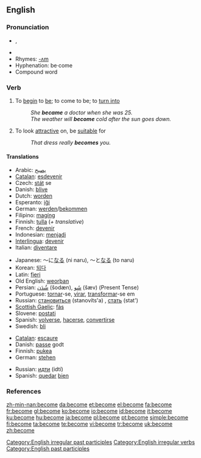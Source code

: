 ==English==

{{rank|body|point|letter|347|become|became|second|United}}

===Pronunciation===
*{{IPA|/bə'kʌm, bɪˈkʌm/}}, {{SAMPA|/b@"kVm, bI"kVm/}}
*{{audio|en-us-become.ogg|Audio (US)}}
*Rhymes: [[Rhymes:English:-ʌm|-ʌm]]
*Hyphenation: be·come
*Compound word

===Verb===
{{en-verb|becomes|becoming|became|become}}

# To [[begin]] to [[be]]; to come to be; to [[turn into]]
#:''She '''became''' a doctor when she was 25.''
#:''The weather will '''become''' cold after the sun goes down.''
# To look [[attractive]] on, be [[suitable]] for
#: ''That dress really '''becomes''' you.''

====Translations====
{{trans-top|begin to be}}
* Arabic: [[يصبح]]
* [[Catalan]]: [[esdevenir]]
* Czech: [[stát]] se
* Danish: [[blive]]
* Dutch: [[worden]]
* Esperanto: [[iĝi]]
* German: [[werden]]/[[bekommen]]
* Filipino: [[magíng]]
* Finnish: [[tulla]] (''+ translative'')
* French: [[devenir]]
* Indonesian: [[jadi|menjadi]]
* [[Interlingua]]: [[devenir]]
* Italian: [[diventare]]
{{trans-mid}}
* Japanese: ～に[[なる]] (ni naru), ～と[[なる]] (to naru)
* Korean: [[되다]]
* Latin: [[fieri]]
* Old English: [[weorþan]]
* Persian: [[شُدَن]] (šodæn), [[شَو]] (šæv) (Present Tense)
* Portuguese: [[tornar]]-se, [[virar]], [[transformar]]-se em
* Russian: [[становиться]] (stanovíts'a) {{impf}}, [[стать]] (stat') {{pf}}
* [[Scottish Gaelic]]: [[fàs]]
* Slovene: [[postati]]
* Spanish: [[volver]]se, [[hacer]]se, [[convertir]]se
* Swedish: [[bli]]
{{trans-bottom}}

{{trans-top|look attractive on, be suitable for}}
* [[Catalan]]: [[escaure]]
* Danish: [[passe]] godt
* Finnish: [[pukea]]
* German: [[stehen]]
{{trans-mid}}
* Russian: [[идти]] (idtí) {{impf}}
* Spanish: [[quedar]] [[bien]]
{{trans-bottom}}

===References===
{{R:Century 1911}}
{{R:Webster 1913}}

[[Category:English irregular past participles]]
[[Category:English irregular verbs]]
[[Category:English past participles]]

[[zh-min-nan:become]]
[[da:become]]
[[et:become]]
[[el:become]]
[[fa:become]]
[[fr:become]]
[[gl:become]]
[[ko:become]]
[[io:become]]
[[id:become]]
[[it:become]]
[[ku:become]]
[[hu:become]]
[[ja:become]]
[[pl:become]]
[[pt:become]]
[[simple:become]]
[[fi:become]]
[[ta:become]]
[[te:become]]
[[vi:become]]
[[tr:become]]
[[uk:become]]
[[zh:become]]